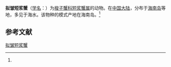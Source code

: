 {{Speciesbox
| name = 拟皱短浆蟹
| status = 
| status_system = 
| image = 
| genus = Thalamita
| species = procorrugata
| authority = (Dai et Chen, 1986)<ref name='id11686'>{{cite web| url =http://www.bioinfo.cn/db05/BjdwSpecies.php?action=view&id=11686| title =拟皱短浆蟹| work =《中国动物物种编目数据库》| publisher =中国科学院微生物研究所| author =中国科学院动物研究所| accessdate =2009-04-28| deadurl =yes| archiveurl =https://web.archive.org/web/20160305063840/http://www.bioinfo.cn/db05/BjdwSpecies.php?action=view&id=11686| archivedate =2016-03-05}}</ref>
}}

'''拟皱短浆蟹'''（[[学名|学名]]：{{lang|la|''Thalamita procorrugata''}}）为[[梭子蟹科|梭子蟹科]][[短浆蟹属|短浆蟹属]]的动物。在[[中国大陆|中国大陆]]，分布于[[海南岛|海南岛]]等地，多见于海水。该物种的模式产地在海南岛。<ref name='id11686'/>

== 参考文献 ==
{{reflist}}

{{Wikispecies|Thalamita procorrugata}}
{{Taxonbar|from=Q14476210}}

[[Category:短浆蟹属|拟皱短浆蟹]]


{{螃蟹小作品}}